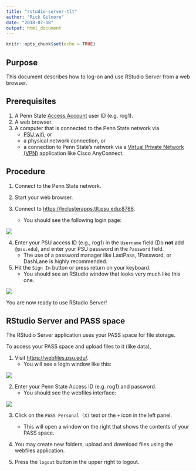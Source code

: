 ```yaml
---
title: "rstudio-server-tlt"
author: "Rick Gilmore"
date: "2018-07-18"
output: html_document
---
```


```r
knitr::opts_chunk$set(echo = TRUE)
```

## Purpose

This document describes how to log-on and use RStudio Server from a web browser.

## Prerequisites

1. A Penn State [Access Account](http://www.identity.psu.edu/services/authentication-services/access-accounts/) user ID (e.g. rog1).
2. A web browser.
3. A computer that is connected to the Penn State network via
    - [PSU wifi](http://wireless.psu.edu/wireless.html), or
    - a physical network connection, or
    - a connection to Penn State's network via a [Virtual Private Network (VPN)](http://kb.its.psu.edu/article/891) application like Cisco AnyConnect.
    
## Procedure

1. Connect to the Penn State network.

2. Start your web browser.

3. Connect to [https://lxclusterapps.tlt.psu.edu:8788](https://lxclusterapps.tlt.psu.edu:8788).
    - You should see the following login page:
    
<img src="img/rstudio-login.jpg"/>

4. Enter your PSU access ID (e.g., rog1) in the `Username` field (Do **not** add `@psu.edu`), and enter your PSU password in the `Password` field. 
    - The use of a password manager like LastPass, 1Password, or DashLane is highly recommended.

5. Hit the `Sign In` button or press return on your keyboard.
    - You should see an RStudio window that looks very much like this one.

<img src="img/rstudio-server-startup.jpg">

You are now ready to use RStudio Server!

## RStudio Server and PASS space

The RStudio Server application uses your PASS space for file storage.

To access your PASS space and upload files to it (like data),

1. Visit [https://webfiles.psu.edu/](https://webfiles.psu.edu/).
    - You will see a login window like this:
    
<img src="img/webfiles.psu.edu-login.jpg"/>
    
2. Enter your Penn State Access ID (e.g. rog1) and password.
    - You should see the webfiles interface:
    
<img src="img/webfiles-window.jpg"/>

3. Click on the `PASS Personal (X)` text or the `+` icon in the left panel.
    - This will open a window on the right that shows the contents of your PASS space.
    
4. You may create new folders, upload and download files using the webfiles application.

5. Press the `logout` button in the upper right to logout.

